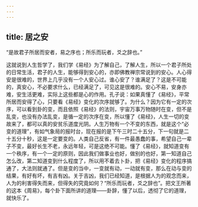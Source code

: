 ```yaml
---
---
---
```

title: 居之安
---




“是故君子所居而安者，易之序也；所乐而玩者，爻之辞也。”

这就说到人生哲学了，我们学《易经》为了解自己，了解人生，所以一个君子所处的日常生活，君子的人生，能够得到安心的，亦即佛教禅宗常说到的安心。人心得安是很难的，世界上几乎没有一个人安心过。谁心安了？谁满足了？这是不可能的，真安心，不必要求什么，已经满足了，可见这是很难的。安心不易，安身亦难，安生活更难，实际上这些都是心的作用。孔子说：如果真懂了《易经》，平常所居而安得了心，只要看《易经》变化的次序就够了。为什么？因为它有一定的次序，可以看到卦的变，而且依照《易经》的法则，宇宙万事万物随时在变，但不是乱变，也没有办法乱变，是循一定的次序在变，所以懂了《易经》，人生一切的变故来了，都可以真的安贫乐道度光阴。人生万物有一个不变的东西，就是这个“必变的道理”，有如气象局的报时台，现在报的是下午三时二十五分，下一句就是二十五分十秒，这是一定要变的。人类自己反省，有一件最愚蠢的事，希望自己一辈子不变，最好长生不老，永远年轻，可是这绝不可能。懂了《易经》，就知道变有一个秩序，有一个一定的原则，因此我们做事业也好，做别的也好，第一知道自己怎么改，第二知道变到什么程度了，所以用不着去卜卦，把《易经》变化的程序搞通了，大法则就通了。但是变的当中，一变就有动，一动就有变，那么在动与变的结果，有好有坏，有吉有凶。关于吉凶，我们已经知道，是根据人为的观念而来，人为的利害得失而来，但得失的究竟如何？“所乐而玩者，爻之辞也”。把文王所著的这本《周易》，每个卦下面所讲的道理——卦辞，懂了以后，透彻了它的道理，就快乐了。